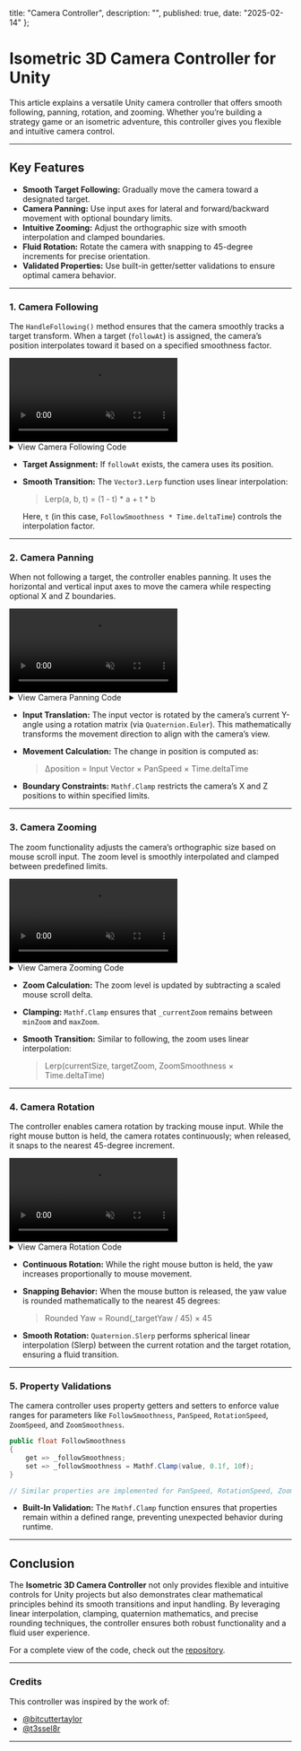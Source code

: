   title: "Camera Controller",
  description: "",
  published: true,
  date: "2025-02-14"
};

# Isometric 3D Camera Controller for Unity

This article explains a versatile Unity camera controller that offers smooth following, panning, rotation, and zooming. Whether you’re building a strategy game or an isometric adventure, this controller gives you flexible and intuitive camera control.

---

## Key Features

- **Smooth Target Following:** Gradually move the camera toward a designated target.
- **Camera Panning:** Use input axes for lateral and forward/backward movement with optional boundary limits.
- **Intuitive Zooming:** Adjust the orthographic size with smooth interpolation and clamped boundaries.
- **Fluid Rotation:** Rotate the camera with snapping to 45-degree increments for precise orientation.
- **Validated Properties:** Use built-in getter/setter validations to ensure optimal camera behavior.

---

### 1. Camera Following

The `HandleFollowing()` method ensures that the camera smoothly tracks a target transform. When a target (`followAt`) is assigned, the camera’s position interpolates toward it based on a specified smoothness factor.

<div className="border border-gray-200 rounded-md mb-3.5">
<video 
    muted 
    playsInline
    preload="metadata" 
    autoPlay 
    loop 
    className="rounded-md w-full h-auto"
    aria-label="Follow target"
    loading="lazy"
  ><source src="https://gul2vtevtamla80v.public.blob.vercel-storage.com/videos/follow-target-3quZHuOBDjcwzDcxOoGbqS2yS5pa6E.mp4" type="video/mp4" />
  Your browser does not support the video.
</video>
</div>

<details className="mb-1 -mt-2">
  <summary className="text-gray-600 text-[15px] mb-2">View Camera Following Code</summary>

  ```csharp
  private void HandleFollowing()
  {
      if (followAt != null)
      {
          _targetPosition = followAt.position;
      }
  
      _transform.position = Vector3.Lerp(_transform.position, _targetPosition, FollowSmoothness * Time.deltaTime);
  }
  ```
  
</details>


- **Target Assignment:** If `followAt` exists, the camera uses its position.
- **Smooth Transition:** The `Vector3.Lerp` function uses linear interpolation:
  
  > Lerp(a, b, t) = (1 - t) * a + t * b
  
  Here, `t` (in this case, `FollowSmoothness * Time.deltaTime`) controls the interpolation factor.

---

### 2. Camera Panning

When not following a target, the controller enables panning. It uses the horizontal and vertical input axes to move the camera while respecting optional X and Z boundaries.

<div className="border border-gray-200 rounded-md mb-3.5">
<video 
    muted 
    playsInline
    preload="metadata" 
    autoPlay 
    loop 
    className="rounded-md w-full h-auto"
    aria-label="Panning"
    loading="lazy"
  ><source src="https://gul2vtevtamla80v.public.blob.vercel-storage.com/videos/panning-x7PABUvOLAIdXyrZQv5pi4hdYFSFap.mp4" type="video/mp4" />
  Your browser does not support the video.
</video>
</div>

<details className="mb-1 -mt-2">
  <summary className="text-gray-600 text-[15px] mb-2">View Camera Panning Code</summary>

  ```csharp
  private void HandlePanning()
  {
      if (followAt != null) return;
  
      Vector3 move = Quaternion.Euler(0, _camera.transform.eulerAngles.y, 0) 
                     * new Vector3(Input.GetAxis("Horizontal"), 0, Input.GetAxis("Vertical"));
      _targetPosition += move * (PanSpeed * Time.deltaTime);
  
      if (enablePanLimitX)
          _targetPosition.x = Mathf.Clamp(_targetPosition.x, panLimitX.x, panLimitX.y);
      if (enablePanLimitZ)
          _targetPosition.z = Mathf.Clamp(_targetPosition.z, panLimitZ.x, panLimitZ.y);
  }
  ```
  
</details>


- **Input Translation:** The input vector is rotated by the camera’s current Y-angle using a rotation matrix (via `Quaternion.Euler`). This mathematically transforms the movement direction to align with the camera’s view.
- **Movement Calculation:** The change in position is computed as:
  
  > Δposition = Input Vector × PanSpeed × Time.deltaTime
  
- **Boundary Constraints:** `Mathf.Clamp` restricts the camera’s X and Z positions to within specified limits.

---

### 3. Camera Zooming

The zoom functionality adjusts the camera’s orthographic size based on mouse scroll input. The zoom level is smoothly interpolated and clamped between predefined limits.

<div className="border border-gray-200 rounded-md mb-3.5">
<video 
    muted 
    playsInline
    preload="metadata" 
    autoPlay 
    loop 
    className="rounded-md w-full h-auto"
    aria-label="Zooming"
    loading="lazy"
  ><source src="https://gul2vtevtamla80v.public.blob.vercel-storage.com/videos/zooming-GvHYw34NBbBrViu78bWSpAZxrUTmeV.mp4" type="video/mp4" />
  Your browser does not support the video.
</video>
</div>

<details className="mb-1 -mt-2">
  <summary className="text-gray-600 text-[15px] mb-2">View Camera Zooming Code</summary>

  ```csharp
  private void HandleZooming()
  {
      _currentZoom = Mathf.Clamp(_currentZoom - Input.mouseScrollDelta.y * ZoomSpeed * Time.deltaTime, minZoom, maxZoom);
      _camera.orthographicSize = Mathf.Lerp(_camera.orthographicSize, _currentZoom, ZoomSmoothness * Time.deltaTime);
  }
  ```
  
</details>


- **Zoom Calculation:** The zoom level is updated by subtracting a scaled mouse scroll delta.  
- **Clamping:** `Mathf.Clamp` ensures that `_currentZoom` remains between `minZoom` and `maxZoom`.
- **Smooth Transition:** Similar to following, the zoom uses linear interpolation:
  
  > Lerp(currentSize, targetZoom, ZoomSmoothness × Time.deltaTime)

---

### 4. Camera Rotation

The controller enables camera rotation by tracking mouse input. While the right mouse button is held, the camera rotates continuously; when released, it snaps to the nearest 45-degree increment.

<div className="border border-gray-200 rounded-md mb-3.5">
<video 
    muted 
    playsInline
    preload="metadata" 
    autoPlay 
    loop 
    className="rounded-md w-full h-auto"
    aria-label="Rotating animation"
    loading="lazy"
  ><source src="https://gul2vtevtamla80v.public.blob.vercel-storage.com/videos/rotating-bkkVEoKlZHQrmTv7QKPHz0caOd3gIM.mp4" type="video/mp4" />
  Your browser does not support the video.
</video>
</div>

<details className="mb-1 -mt-2">
  <summary className="text-gray-600 text-[15px] mb-2">View Camera Rotation Code</summary>

  ```csharp
  private void HandleRotation()
  {
      if (Input.GetMouseButton(1))
      {
          _targetYaw += Input.GetAxis("Mouse X") * RotationSpeed;
      }
      else if (Input.GetMouseButtonUp(1))
      {
          _targetYaw = Mathf.Round(_targetYaw / 45f) * 45f;
      }
  
      _transform.rotation = Quaternion.Slerp(_transform.rotation, Quaternion.Euler(0f, _targetYaw, 0f), RotationSpeed * Time.deltaTime);
  }
  ```
  
</details>


- **Continuous Rotation:** While the right mouse button is held, the yaw increases proportionally to mouse movement.
- **Snapping Behavior:** When the mouse button is released, the yaw value is rounded mathematically to the nearest 45 degrees:
  
  > Rounded Yaw = Round(_targetYaw / 45) × 45
- **Smooth Rotation:** `Quaternion.Slerp` performs spherical linear interpolation (Slerp) between the current rotation and the target rotation, ensuring a fluid transition.

---

### 5. Property Validations

The camera controller uses property getters and setters to enforce value ranges for parameters like `FollowSmoothness`, `PanSpeed`, `RotationSpeed`, `ZoomSpeed`, and `ZoomSmoothness`.

```csharp
public float FollowSmoothness
{
    get => _followSmoothness;
    set => _followSmoothness = Mathf.Clamp(value, 0.1f, 10f);
}

// Similar properties are implemented for PanSpeed, RotationSpeed, ZoomSpeed, and ZoomSmoothness.
```


- **Built-In Validation:** The `Mathf.Clamp` function ensures that properties remain within a defined range, preventing unexpected behavior during runtime.

---

## Conclusion

The **Isometric 3D Camera Controller** not only provides flexible and intuitive controls for Unity projects but also demonstrates clear mathematical principles behind its smooth transitions and input handling. By leveraging linear interpolation, clamping, quaternion mathematics, and precise rounding techniques, the controller ensures both robust functionality and a fluid user experience.

For a complete view of the code, check out the [repository](https://github.com/neaL367/Isomatic-3D-camera-controller).

---

### Credits

This controller was inspired by the work of:
- [@bitcuttertaylor](https://www.youtube.com/@bitcuttertaylor)
- [@t3ssel8r](https://www.youtube.com/watch?v=ij555s4mAuI)

---

